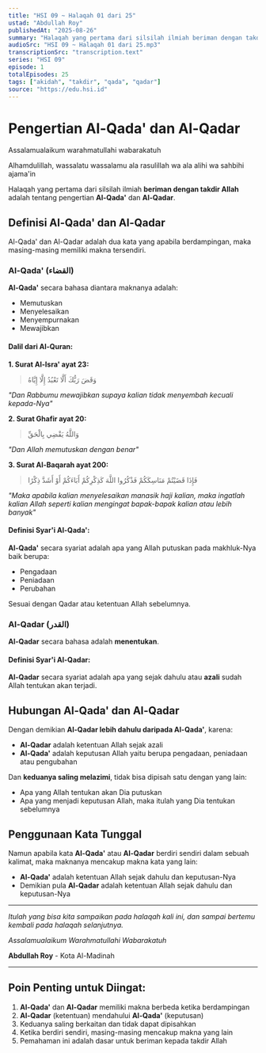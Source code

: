 ```yaml
---
title: "HSI 09 ~ Halaqah 01 dari 25"
ustad: "Abdullah Roy"
publishedAt: "2025-08-26"
summary: "Halaqah yang pertama dari silsilah ilmiah beriman dengan takdir Allah adalah tentang pengertian Al-Qada' dan Al-Qadar"
audioSrc: "HSI 09 ~ Halaqah 01 dari 25.mp3"
transcriptionSrc: "transcription.text"
series: "HSI 09"
episode: 1
totalEpisodes: 25
tags: ["akidah", "takdir", "qada", "qadar"]
source: "https://edu.hsi.id"
---
```


# Pengertian Al-Qada' dan Al-Qadar

Assalamualaikum warahmatullahi wabarakatuh

Alhamdulillah, wassalatu wassalamu ala rasulillah wa ala alihi wa sahbihi ajama'in

Halaqah yang pertama dari silsilah ilmiah **beriman dengan takdir Allah** adalah tentang pengertian **Al-Qada'** dan **Al-Qadar**.

## Definisi Al-Qada' dan Al-Qadar

Al-Qada' dan Al-Qadar adalah dua kata yang apabila berdampingan, maka masing-masing memiliki makna tersendiri.

### Al-Qada' (القضاء)

**Al-Qada'** secara bahasa diantara maknanya adalah:
- Memutuskan
- Menyelesaikan  
- Menyempurnakan
- Mewajibkan

#### Dalil dari Al-Quran:

**1. Surat Al-Isra' ayat 23:**
> وَقَضَ رَبُّكَ أَلَّا تَعْبُدُ إِلَّا إِيَّاهُ

*"Dan Rabbumu mewajibkan supaya kalian tidak menyembah kecuali kepada-Nya"*

**2. Surat Ghafir ayat 20:**
> وَاللَّهُ يَقْضِي بِالْحَقِّ

*"Dan Allah memutuskan dengan benar"*

**3. Surat Al-Baqarah ayat 200:**
> فَإِذَا قَضَيْتُمْ مَنَاسِكَكُمْ فَذْكُرُوا اللَّهَ كَذِكْرِكُمْ أَبَاءَكُمْ أَوْ أَشَدَّ ذِكْرًا

*"Maka apabila kalian menyelesaikan manasik haji kalian, maka ingatlah kalian Allah seperti kalian mengingat bapak-bapak kalian atau lebih banyak"*

#### Definisi Syar'i Al-Qada':
**Al-Qada'** secara syariat adalah apa yang Allah putuskan pada makhluk-Nya baik berupa:
- Pengadaan
- Peniadaan  
- Perubahan

Sesuai dengan Qadar atau ketentuan Allah sebelumnya.

### Al-Qadar (القدر)

**Al-Qadar** secara bahasa adalah **menentukan**.

#### Definisi Syar'i Al-Qadar:
**Al-Qadar** secara syariat adalah apa yang sejak dahulu atau **azali** sudah Allah tentukan akan terjadi.

## Hubungan Al-Qada' dan Al-Qadar

Dengan demikian **Al-Qadar lebih dahulu daripada Al-Qada'**, karena:

- **Al-Qadar** adalah ketentuan Allah sejak azali
- **Al-Qada'** adalah keputusan Allah yaitu berupa pengadaan, peniadaan atau pengubahan

Dan **keduanya saling melazimi**, tidak bisa dipisah satu dengan yang lain:
- Apa yang Allah tentukan akan Dia putuskan
- Apa yang menjadi keputusan Allah, maka itulah yang Dia tentukan sebelumnya

## Penggunaan Kata Tunggal

Namun apabila kata **Al-Qada'** atau **Al-Qadar** berdiri sendiri dalam sebuah kalimat, maka maknanya mencakup makna kata yang lain:

- **Al-Qada'** adalah ketentuan Allah sejak dahulu dan keputusan-Nya
- Demikian pula **Al-Qadar** adalah ketentuan Allah sejak dahulu dan keputusan-Nya

---

*Itulah yang bisa kita sampaikan pada halaqah kali ini, dan sampai bertemu kembali pada halaqah selanjutnya.*

*Assalamualaikum Warahmatullahi Wabarakatuh*

**Abdullah Roy** - Kota Al-Madinah

---

## Poin Penting untuk Diingat:

1. **Al-Qada'** dan **Al-Qadar** memiliki makna berbeda ketika berdampingan
2. **Al-Qadar** (ketentuan) mendahului **Al-Qada'** (keputusan)
3. Keduanya saling berkaitan dan tidak dapat dipisahkan
4. Ketika berdiri sendiri, masing-masing mencakup makna yang lain
5. Pemahaman ini adalah dasar untuk beriman kepada takdir Allah
